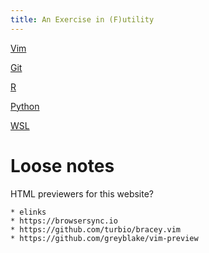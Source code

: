 ```yaml
---
title: An Exercise in (F)utility
---
```


[Vim](vim)

[Git](git)

[R](r)

[Python](python)

[WSL](wsl)

# Loose notes

HTML previewers for this website?

    * elinks
    * https://browsersync.io
    * https://github.com/turbio/bracey.vim
    * https://github.com/greyblake/vim-preview




